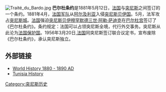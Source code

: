 [[File:Traité_du_Bardo.jpg|thumb]]
'''巴尔杜条约'''是1881年5月12日，[[法国|法国]]与[[突尼斯|突尼斯]]之间签订的一个条约。1881年4月，[[法国军队|法国军队]]从[[阿尔及利亚|阿尔及利亚]]入侵[[突尼斯贝伊国|突尼斯贝伊国]]。5月，法军攻占[[突尼斯城|突尼斯城]]。[[法国|法国]]强迫[[突尼斯|突尼斯]][[贝伊|贝伊]][[穆罕默德三世·阿勒·萨迪克|穆罕默德三世·阿勒·萨迪克]]在[[巴尔杜宫|巴尔杜宫]]签订了《巴尔杜条约》。条约规定：法国可以占领突尼斯全境，代行外交事务。突尼斯从此沦为[[法国|法国]][[法属突尼斯|保护国]]。1956年3月20日,[[法国|法国]]同突尼斯签订联合议定书，宣布废除《巴尔杜条约》，承认突尼斯独立。
==外部链接==
{{Commonscat|Treaty of Bardo|巴尔杜条约}}
*[http://www.historycentral.com/dates/1880ad.html World History 1880 - 1890 AD] {{Wayback|url=http://www.historycentral.com/dates/1880ad.html |date=20110520115101 }}
*[http://tunisiadaily.com/fz/e107_plugins/content/content.php?content.4 Tunisia History] {{Wayback|url=http://tunisiadaily.com/fz/e107_plugins/content/content.php?content.4 |date=20070721200629 }}

[[Category:突尼斯历史|Category:突尼斯历史]]